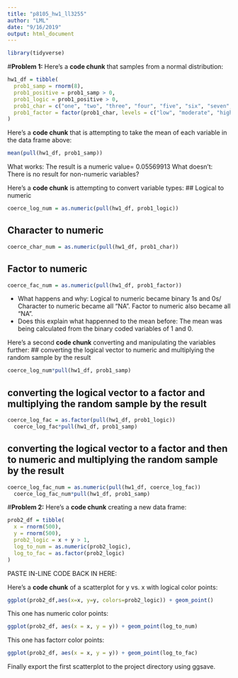 ```yaml
---
title: "p8105_hw1_ll3255"
author: "LML"
date: "9/16/2019"
output: html_document
---
```


```r
library(tidyverse)
```

#__Problem 1:__ 
Here's a **code chunk** that samples from a normal distribution:
```r
hw1_df = tibble(
  prob1_samp = rnorm(8),
  prob1_positive = prob1_samp > 0,
  prob1_logic = prob1_positive > 0,
  prob1_char = c("one", "two", "three", "four", "five", "six", "seven", "eight"), 
  prob1_factor = factor(prob1_char, levels = c("low", "moderate", "high")),
)
```

Here's a **code chunk** that is attempting to take the mean of each variable in the data frame above:
```r
mean(pull(hw1_df, prob1_samp))
```
What works: The result is a numeric value= 0.05569913
What doesn't: There is no result for non-numeric variables?

Here's a **code chunk** is attempting to convert variable types:
## Logical to numeric
```r
coerce_log_num = as.numeric(pull(hw1_df, prob1_logic))
```
## Character to numeric
```r
coerce_char_num = as.numeric(pull(hw1_df, prob1_char))
```
## Factor to numeric
```r
coerce_fac_num = as.numeric(pull(hw1_df, prob1_factor))
```
* What happens and why: Logical to numeric became binary 1s and 0s/ Character to numeric became all "NA". Factor to numeric also became all "NA".
* Does this explain what happenned to the mean before: The mean was being calculated from the binary coded variables of 1 and 0. 

Here's a second **code chunk** converting and manipulating the variables further:
## converting the logical vector to numeric and multiplying the random sample by the result
```r
coerce_log_num*pull(hw1_df, prob1_samp)
```
## converting the logical vector to a factor and multiplying the random sample by the result
```r
coerce_log_fac = as.factor(pull(hw1_df, prob1_logic))
  coerce_log_fac*pull(hw1_df, prob1_samp)
```
## converting the logical vector to a factor and then to numeric and multiplying the random sample by the result
```r
coerce_log_fac_num = as.numeric(pull(hw1_df, coerce_log_fac)) 
  coerce_log_fac_num*pull(hw1_df, prob1_samp)
```

#__Problem 2:__
Here's a **code chunk** creating a new data frame:
```r
prob2_df = tibble(
  x = rnorm(500),
  y = rnorm(500),
  prob2_logic = x + y > 1,
  log_to_num = as.numeric(prob2_logic),
  log_to_fac = as.factor(prob2_logic)
)
```

PASTE IN-LINE CODE BACK IN HERE:

Here's a **code chunk** of a scatterplot for y vs. x with logical color points:
```r
ggplot(prob2_df,aes(x=x, y=y, colors=prob2_logic)) + geom_point()
```



This one has numeric color points:
```r
ggplot(prob2_df, aes(x = x, y = y)) + geom_point(log_to_num)
```
This one has factorr color points:
```r
ggplot(prob2_df, aes(x = x, y = y)) + geom_point(log_to_fac)
```

Finally export the first scatterplot to the project directory using ggsave.
